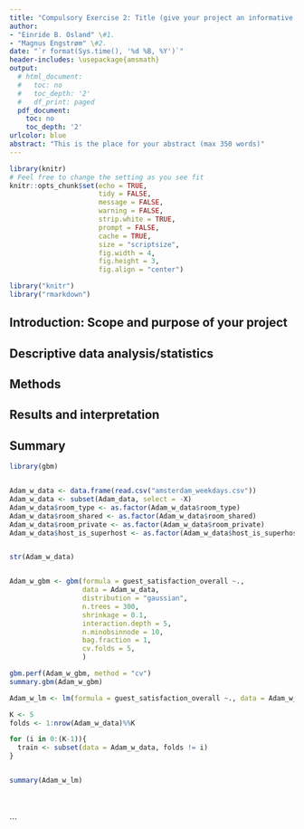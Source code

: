 ```yaml
---
title: "Compulsory Exercise 2: Title (give your project an informative title)"
author:
- "Einride B. Osland" \#1.
- "Magnus Engstrøm" \#2.
date: "`r format(Sys.time(), '%d %B, %Y')`"
header-includes: \usepackage{amsmath}
output:
  # html_document:
  #   toc: no
  #   toc_depth: '2'
  #   df_print: paged
  pdf_document:
    toc: no
    toc_depth: '2'
urlcolor: blue
abstract: "This is the place for your abstract (max 350 words)"
---
```


```r
library(knitr)
# Feel free to change the setting as you see fit
knitr::opts_chunk$set(echo = TRUE,
                      tidy = FALSE,
                      message = FALSE,
                      warning = FALSE,
                      strip.white = TRUE,
                      prompt = FALSE,
                      cache = TRUE,
                      size = "scriptsize",
                      fig.width = 4,
                      fig.height = 3,
                      fig.align = "center")

```

```r
library("knitr")
library("rmarkdown")
```

<!--  Etc (load all packages needed). -->

## Introduction: Scope and purpose of your project

## Descriptive data analysis/statistics

## Methods

## Results and interpretation

## Summary



```r
library(gbm)


Adam_w_data <- data.frame(read.csv("amsterdam_weekdays.csv"))
Adam_w_data <- subset(Adam_data, select = -X)
Adam_w_data$room_type <- as.factor(Adam_w_data$room_type)
Adam_w_data$room_shared <- as.factor(Adam_w_data$room_shared)
Adam_w_data$room_private <- as.factor(Adam_w_data$room_private)
Adam_w_data$host_is_superhost <- as.factor(Adam_w_data$host_is_superhost)


str(Adam_w_data)


Adam_w_gbm <- gbm(formula = guest_satisfaction_overall ~., 
                  data = Adam_w_data,
                  distribution = "gaussian",
                  n.trees = 300,
                  shrinkage = 0.1,
                  interaction.depth = 5,
                  n.minobsinnode = 10,
                  bag.fraction = 1,
                  cv.folds = 5,
                  )

gbm.perf(Adam_w_gbm, method = "cv")
summary.gbm(Adam_w_gbm)

Adam_w_lm <- lm(formula = guest_satisfaction_overall ~., data = Adam_w_data)

K <- 5
folds <- 1:nrow(Adam_w_data)%%K

for (i in 0:(K-1)){
  train <- subset(data = Adam_w_data, folds != i)
}


summary(Adam_w_lm)





```


```

